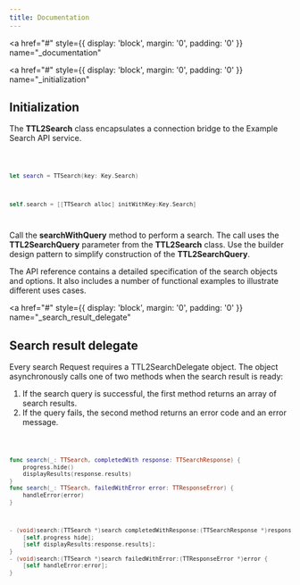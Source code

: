 ```yaml
---
title: Documentation
---
```


<a
  href="#"
  style={{ display: 'block', margin: '0', padding: '0' }}
  name="_documentation"
></a>

<a
  href="#"
  style={{ display: 'block', margin: '0', padding: '0' }}
  name="_initialization"
></a>

## Initialization

The **TTL2Search** class encapsulates a connection bridge to the Example Search API service.

<Code>

```swift
let search = TTSearch(key: Key.Search)
```

```objectivec
self.search = [[TTSearch alloc] initWithKey:Key.Search]
```

</Code>

Call the **searchWithQuery** method to perform a search. The call uses the **TTL2SearchQuery**
parameter from the **TTL2Search** class. Use the builder design pattern to simplify construction
of the **TTL2SearchQuery**.

The API reference contains a detailed specification of the search objects and options. It also
includes a number of functional examples to illustrate different uses cases.

<a
  href="#"
  style={{ display: 'block', margin: '0', padding: '0' }}
  name="_search_result_delegate"
></a>

## Search result delegate

Every search Request requires a TTL2SearchDelegate object. The object asynchronously calls one of
two methods when the search result is ready:

1. If the search query is successful, the first method returns an array of search results.
2. If the query fails, the second method returns an error code and an error message.

<Code>

```swift
func search(_: TTSearch, completedWith response: TTSearchResponse) {
    progress.hide()
    displayResults(response.results)
}
func search(_: TTSearch, failedWithError error: TTResponseError) {
    handleError(error)
}
```

```objectivec
- (void)search:(TTSearch *)search completedWithResponse:(TTSearchResponse *)response {
    [self.progress hide];
    [self displayResults:response.results];
}
- (void)search:(TTSearch *)search failedWithError:(TTResponseError *)error {
    [self handleError:error];
}
```

</Code>